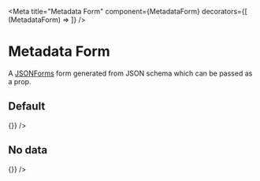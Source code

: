 
<Meta
  title="Metadata Form"
  component={MetadataForm}
  decorators={[
    (MetadataForm) => <MetadataForm />
  ]}
/>

# Metadata Form

A [JSONForms](https://jsonforms.io/) form generated from JSON schema which can be passed as a prop.

## Default

<Canvas>
	<Story name="Default">
		<MetadataForm schema={schema} uischema={uischema} data={{
			documentDescription: '__DOCUMENT_DESCRIPTION__',
		}} renderers={[]} onChange={() => {}} />
	</Story>
</Canvas>

## No data

<Canvas>
	<Story name="No data">
		<MetadataForm schema={schema} uischema={uischema} data={{
			documentDescription: ''
		}} renderers={[]} onChange={() => {}} />
	</Story>
</Canvas>
